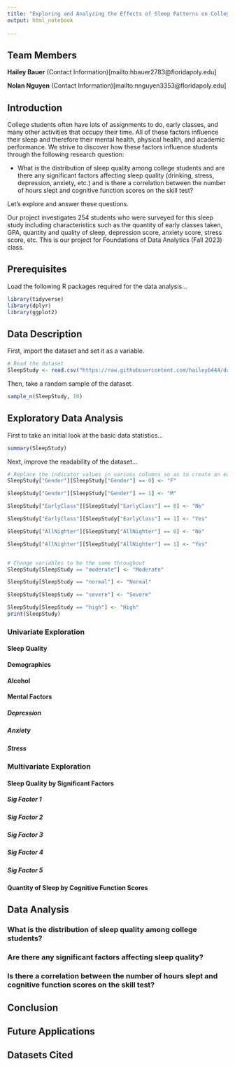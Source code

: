 ```yaml
---
title: "Exploring and Analyzing the Effects of Sleep Patterns on College Students"
output: html_notebook
   
---
```


## Team Members

**Hailey Bauer**
(Contact Information)[mailto:hbauer2783@floridapoly.edu]

**Nolan Nguyen**
(Contact Information)[mailto:nnguyen3353@floridapoly.edu]
 

## Introduction

College students often have lots of assignments to do, early classes, and many other activities that occupy their time. All of these factors influence their sleep and therefore their mental health, physical health, and academic performance. We strive to discover how these factors influence students through the following research question:


   - What is the distribution of sleep quality among college students and are there any significant factors affecting sleep quality (drinking, stress, depression, anxiety, etc.) and is there a correlation between the number of hours slept and cognitive function scores on the skill test?
  
  
Let's explore and answer these questions.

Our project investigates 254 students who were surveyed for this sleep study including characteristics such as the quantity of early classes taken, GPA, quantity and quality of sleep, depression score, anxiety score, stress score, etc. This is our project for Foundations of Data Analytics (Fall 2023) class.

## Prerequisites

Load the following R packages required for the data analysis...

```r
library(tidyverse)
library(dplyr)
library(ggplot2)
```


## Data Description

First, import the dataset and set it as a variable.

```r
# Read the dataset
SleepStudy <- read.csv("https://raw.githubusercontent.com/haileyb444/datasets/master/SleepStudy.csv")
```

Then, take a random sample of the dataset.

```r
sample_n(SleepStudy, 10)
```

## Exploratory Data Analysis

First to take an initial look at the basic data statistics...

```r
summary(SleepStudy)
```

Next, improve the readability of the dataset...
```r
# Replace the indicator values in various columns so as to create an easier to read dataset.
SleepStudy["Gender"][SleepStudy["Gender"] == 0] <- "F"

SleepStudy["Gender"][SleepStudy["Gender"] == 1] <- "M"

SleepStudy["EarlyClass"][SleepStudy["EarlyClass"] == 0] <- "No"

SleepStudy["EarlyClass"][SleepStudy["EarlyClass"] == 1] <- "Yes"

SleepStudy["AllNighter"][SleepStudy["AllNighter"] == 0] <- "No"

SleepStudy["AllNighter"][SleepStudy["AllNighter"] == 1] <- "Yes"


# Change variables to be the same throughout
SleepStudy[SleepStudy == "moderate"] <- "Moderate"

SleepStudy[SleepStudy == "normal"] <- "Normal"

SleepStudy[SleepStudy == "severe"] <- "Severe"

SleepStudy[SleepStudy == "high"] <- "High"
print(SleepStudy)
```

### Univariate Exploration

#### Sleep Quality

#### Demographics

#### Alcohol

#### Mental Factors

##### Depression

##### Anxiety

##### Stress

### Multivariate Exploration

#### Sleep Quality by Significant Factors

##### Sig Factor 1

##### Sig Factor 2

##### Sig Factor 3

##### Sig Factor 4

##### Sig Factor 5

#### Quantity of Sleep by Cognitive Function Scores

## Data Analysis

### What is the distribution of sleep quality among college students?

### Are there any significant factors affecting sleep quality?

### Is there a correlation between the number of hours slept and cognitive function scores on the skill test?

## Conclusion

## Future Applications

## Datasets Cited






























